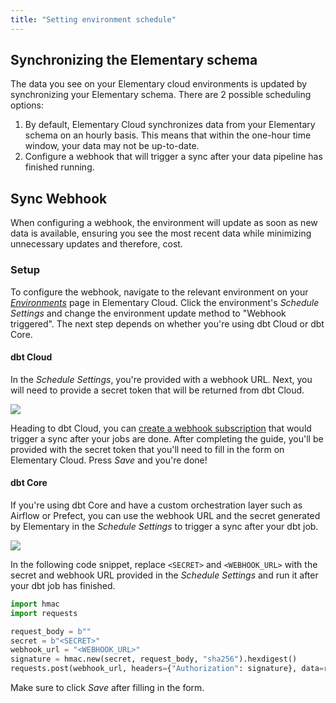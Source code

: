 ```yaml
---
title: "Setting environment schedule"
---
```


## Synchronizing the Elementary schema

The data you see on your Elementary cloud environments is updated by synchronizing your Elementary schema. There are 2 possible scheduling options:

1. By default, Elementary Cloud synchronizes data from your Elementary schema on an hourly basis. This means that within the one-hour time window, your data may not be up-to-date.
2. Configure a webhook that will trigger a sync after your data pipeline has finished running.

## Sync Webhook

When configuring a webhook, the environment will update as soon as new data is available, ensuring you see the most recent data while minimizing unnecessary updates and therefore, cost.

### Setup

To configure the webhook, navigate to the relevant environment on your [_Environments_](https://app.elementary-data.com/settings/environments) page in Elementary Cloud. Click the environment's _Schedule Settings_ and change the environment update method to "Webhook triggered".
The next step depends on whether you're using dbt Cloud or dbt Core.

#### dbt Cloud

In the _Schedule Settings_, you're provided with a webhook URL. Next, you will need to provide a secret token that will be returned from dbt Cloud.

<img src="/pics/cloud/sync-webhook-dbt-cloud.png" />

Heading to dbt Cloud, you can [create a webhook subscription](https://docs.getdbt.com/docs/deploy/webhooks#create-a-webhook-subscription) that would trigger a sync after your jobs are done. After completing the guide, you'll be provided with the secret token that you'll need to fill in the form on Elementary Cloud. Press _Save_ and you're done!

#### dbt Core

If you're using dbt Core and have a custom orchestration layer such as Airflow or Prefect, you can use the webhook URL and the secret generated by Elementary in the _Schedule Settings_ to trigger a sync after your dbt job.

<img src="/pics/cloud/sync-webhook-dbt-core.png" />

In the following code snippet,
replace `<SECRET>` and `<WEBHOOK_URL>` with the secret and webhook URL provided in the _Schedule Settings_ and run it after your dbt job has finished.

```python
import hmac
import requests

request_body = b""
secret = b"<SECRET>"
webhook_url = "<WEBHOOK_URL>"
signature = hmac.new(secret, request_body, "sha256").hexdigest()
requests.post(webhook_url, headers={"Authorization": signature}, data=request_body)
```

Make sure to click _Save_ after filling in the form.
